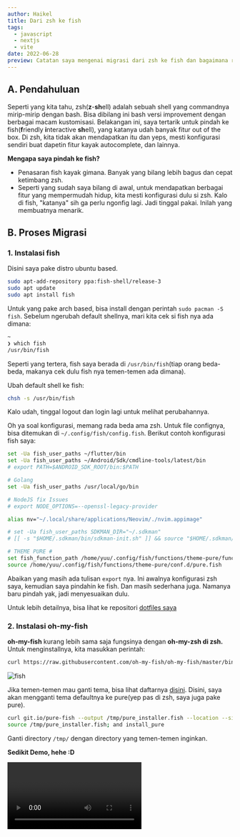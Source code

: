 ```yaml
---
author: Haikel
title: Dari zsh ke fish
tags:
  - javascript
  - nextjs
  - vite
date: 2022-06-28
preview: Catatan saya mengenai migrasi dari zsh ke fish dan bagaimana rasanya
---
```


## A. Pendahuluan

Seperti yang kita tahu, zsh(**z**-**sh**ell) adalah sebuah shell yang commandnya mirip-mirip dengan bash. Bisa dibilang ini bash versi improvement dengan berbagai macam kustomisasi. Belakangan ini, saya tertarik untuk pindah ke fish(**f**riendly **i**nteractive **sh**ell), yang katanya udah banyak fitur out of the box. Di zsh, kita tidak akan mendapatkan itu dan yeps, mesti konfigurasi sendiri buat dapetin fitur kayak autocomplete, dan lainnya.

**Mengapa saya pindah ke fish?**

- Penasaran fish kayak gimana. Banyak yang bilang lebih bagus dan cepat ketimbang zsh.
- Seperti yang sudah saya bilang di awal, untuk mendapatkan berbagai fitur yang mempermudah hidup, kita mesti konfigurasi dulu si zsh. Kalo di fish, "katanya" sih ga perlu ngonfig lagi. Jadi tinggal pakai. Inilah yang membuatnya menarik.

## B. Proses Migrasi

### 1. Instalasi fish

Disini saya pake distro ubuntu based.

```bash
sudo apt-add-repository ppa:fish-shell/release-3
sudo apt update
sudo apt install fish
```

Untuk yang pake arch based, bisa install dengan perintah `sudo pacman -S fish`. Sebelum ngerubah default shellnya, mari kita cek si fish nya ada dimana:

```bash
~
❯ which fish
/usr/bin/fish
```

Seperti yang tertera, fish saya berada di `/usr/bin/fish`(tiap orang beda-beda, makanya cek dulu fish nya temen-temen ada dimana).

Ubah default shell ke fish:

```bash
chsh -s /usr/bin/fish
```

Kalo udah, tinggal logout dan login lagi untuk melihat perubahannya.

Oh ya soal konfigurasi, memang rada beda ama zsh. Untuk file confignya, bisa ditemukan di `~/.config/fish/config.fish`. Berikut contoh konfigurasi fish saya:

```bash
set -Ua fish_user_paths ~/flutter/bin
set -Ua fish_user_paths ~/Android/Sdk/cmdline-tools/latest/bin
# export PATH=$ANDROID_SDK_ROOT/bin:$PATH

# Golang
set -Ua fish_user_paths /usr/local/go/bin

# NodeJS fix Issues
# export NODE_OPTIONS=--openssl-legacy-provider

alias nv="~/.local/share/applications/Neovim/./nvim.appimage"

# set -Ua fish_user_paths SDKMAN_DIR="~/.sdkman"
# [[ -s "$HOME/.sdkman/bin/sdkman-init.sh" ]] && source "$HOME/.sdkman/bin/sdkman-init.sh"

# THEME PURE #
set fish_function_path /home/yuu/.config/fish/functions/theme-pure/functions/ $fish_function_path
source /home/yuu/.config/fish/functions/theme-pure/conf.d/pure.fish
```

Abaikan yang masih ada tulisan `export` nya. Ini awalnya konfigurasi zsh saya, kemudian saya pindahin ke fish. Dan masih sederhana juga. Namanya baru pindah yak, jadi menyesuaikan dulu.

Untuk lebih detailnya, bisa lihat ke repositori [dotfiles saya](https://github.com/haikelz/dotfiles/blob/master/new-bspwm/.config/fish/config.fish)

### 2. Instalasi oh-my-fish

**oh-my-fish** kurang lebih sama saja fungsinya dengan **oh-my-zsh di zsh.** Untuk menginstallnya, kita masukkan perintah:

```bash
curl https://raw.githubusercontent.com/oh-my-fish/oh-my-fish/master/bin/install | fish
```

![fish](https://i.ibb.co/VD8hhht/oh-my-fish.png)

Jika temen-temen mau ganti tema, bisa lihat daftarnya [disini](https://github.com/oh-my-fish/oh-my-fish/blob/master/docs/Themes.md). Disini, saya akan mengganti tema defaultnya ke pure(yep pas di zsh, saya juga pake pure).

```bash
curl git.io/pure-fish --output /tmp/pure_installer.fish --location --silent
source /tmp/pure_installer.fish; and install_pure
```

Ganti directory `/tmp/` dengan directory yang temen-temen inginkan.

**Sedikit Demo, hehe :D**

<Video link="https://streamable.com/e/j7ac0d" title="Fish Demo" />

### 3. Uninstall zsh dan oh-my-zsh

Sebenarnya ini opsional, tapi karena default shellnya udah di fish, maka saya uninstall zsh beserta oh-my-zsh nya.

```bash
sudo apt --purge remove zsh
```

![Uninstall zsh](https://i.ibb.co/Yky70GH/uninstall-zsh.png)

Untuk uninstall oh-my-zsh, lakukan cara berikut:

- Pergi ke direktori `~/.oh-my-zsh/tools/`
- Nah disitu ada file yang namanya `uninstall.sh`
- Ubah filenya jadi executable dengan perintah `sudo chmod 777 uninstall.sh`
- Kemudian uninstall oh-my-zsh dengan `./uninstall.sh`

![Uninstall oh-my-zsh](https://i.ibb.co/Gp4JtDt/uninstall-oh-my-zsh.png)

Dia bakal ngembaliin default shellnya ke bash. Dalam hal ini, kita rubah lagi ke fish dengan `chsh -s /usr/bin/fish`

## C. Penutup

Yeps sekian aja catatan ini. So far aman, dan nyaman juga pake fish. Ga terlalu mikirin time execution juga sih seperti kata orang-orang, cuma murni pengen nyoba hal yang baru aja. **Terima kasih 🌸**

### Referensi

- [Fish vs. Zsh vs. Bash and Why You Should Switch to Fish](https://betterprogramming.pub/fish-vs-zsh-vs-bash-reasons-why-you-need-to-switch-to-fish-4e63a66687eb)
- [fish official website](https://fishshell.com/)
